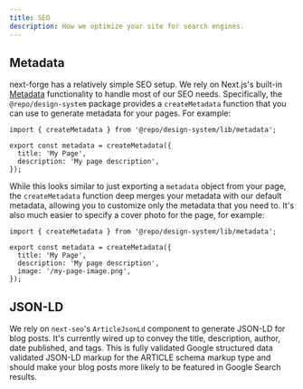 ```yaml
---
title: SEO
description: How we optimize your site for search engines.
---
```


## Metadata

next-forge has a relatively simple SEO setup. We rely on Next.js's built-in [Metadata](https://nextjs.org/docs/app/building-your-application/optimizing/metadata) functionality to handle most of our SEO needs. Specifically, the `@repo/design-system` package provides a `createMetadata` function that you can use to generate metadata for your pages. For example:

```tsx page.tsx
import { createMetadata } from '@repo/design-system/lib/metadata';

export const metadata = createMetadata({
  title: 'My Page',
  description: 'My page description',
});
```

While this looks similar to just exporting a `metadata` object from your page, the `createMetadata` function deep merges your metadata with our default metadata, allowing you to customize only the metadata that you need to. It's also much easier to specify a cover photo for the page, for example:

```tsx page.tsx {6}
import { createMetadata } from '@repo/design-system/lib/metadata';

export const metadata = createMetadata({
  title: 'My Page',
  description: 'My page description',
  image: '/my-page-image.png',
});
```

## JSON-LD

We rely on `next-seo`'s `ArticleJsonLd` component to generate JSON-LD for blog posts. It's currently wired up to convey the title, description, author, date published, and tags. This is fully validated Google structured data validated JSON-LD markup for the ARTICLE schema markup type and should make your blog posts more likely to be featured in Google Search results.
